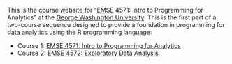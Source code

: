 This is the course website for "[EMSE](https://www.emse.seas.gwu.edu/) 4571: Intro to Programming for Analytics" at the [George Washington University](https://www.gwu.edu/). This is the first part of a two-course sequence designed to provide a foundation in programming for data analytics using the [R programming language](https://www.r-project.org/):

- Course 1: [EMSE 4571: Intro to Programming for Analytics](http://p4a.seas.gwu.edu/)
- Course 2: [EMSE 4572: Exploratory Data Analysis](http://eda.seas.gwu.edu/)
